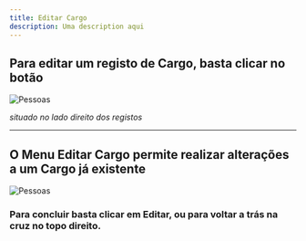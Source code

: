 ```yaml
---
title: Editar Cargo
description: Uma description aqui
---
```


## Para editar um registo de Cargo, basta clicar no botão

![Pessoas](./images/editar.png "Pessoas")

_situado no lado direito dos registos_

---

## O Menu Editar Cargo permite realizar alterações a um Cargo já existente

![Pessoas](./images/editar-cargo.png "Pessoas")

### Para concluir basta clicar em **Editar**, ou para voltar a trás na cruz no topo direito.
